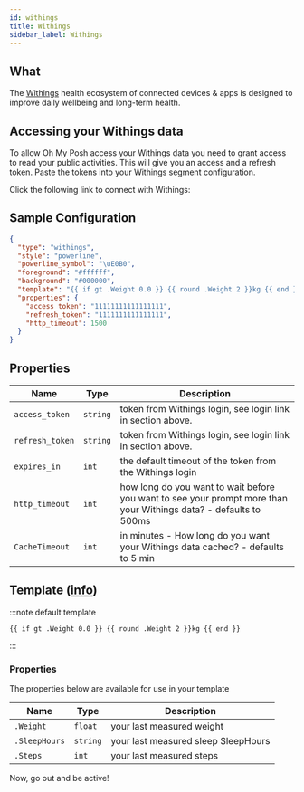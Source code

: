 ```yaml
---
id: withings
title: Withings
sidebar_label: Withings
---
```



## What

The [Withings][withings] health ecosystem of connected devices & apps is designed to improve daily wellbeing
and long-term health.

## Accessing your Withings data

To allow Oh My Posh access your Withings data you need to grant access to read your public activities.
This will give you an access and a refresh token. Paste the tokens into your Withings segment configuration.

Click the following link to connect with Withings:

<div className="withings">
  <a href="https://account.withings.com/oauth2_user/authorize2?client_id=93675962e88ddfe53f83c0c900558f72174e0ac70ccfb57e48053530c7e6e494&response_type=code&redirect_uri=https://ohmyposh.dev/api/auth&scope=user.activity,user.metrics&state=withings">
    <WithingsConnect className="withings" />
  </a>
</div>

## Sample Configuration

```json
{
  "type": "withings",
  "style": "powerline",
  "powerline_symbol": "\uE0B0",
  "foreground": "#ffffff",
  "background": "#000000",
  "template": "{{ if gt .Weight 0.0 }} {{ round .Weight 2 }}kg {{ end }}",
  "properties": {
    "access_token": "11111111111111111",
    "refresh_token": "1111111111111111",
    "http_timeout": 1500
  }
}
```

## Properties

| Name            | Type     | Description                                                                                                       |
| --------------- | -------- | ----------------------------------------------------------------------------------------------------------------- |
| `access_token`  | `string` | token from Withings login, see login link in section above.                                                       |
| `refresh_token` | `string` | token from Withings login, see login link in section above.                                                       |
| `expires_in`    | `int`    | the default timeout of the token from the Withings login                                                          |
| `http_timeout`  | `int`    | how long do you want to wait before you want to see your prompt more than your Withings data? - defaults to 500ms |
| `CacheTimeout`  | `int`    | in minutes - How long do you want your Withings data cached? - defaults to 5 min                                  |

## Template ([info][templates])

:::note default template

```template
{{ if gt .Weight 0.0 }} {{ round .Weight 2 }}kg {{ end }}
```

:::

### Properties

The properties below are available for use in your template

| Name          | Type     | Description                         |
| ------------- | -------- | ----------------------------------- |
| `.Weight`     | `float`  | your last measured weight           |
| `.SleepHours` | `string` | your last measured sleep SleepHours |
| `.Steps`      | `int`    | your last measured steps            |

Now, go out and be active!

[templates]: /docs/configuration/templates
[withings]: https://www.withings.com/
